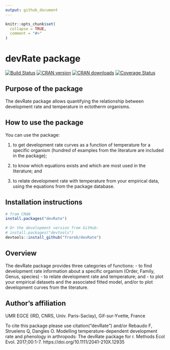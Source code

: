 ```yaml
---
output: github_document
---
```


<!-- README.md is generated from README.Rmd. Please edit that file -->

```r
knitr::opts_chunk$set(
  collapse = TRUE,
  comment = "#>"
)
```

# devRate package

[![Build Status](https://travis-ci.org/frareb/devRate.svg?branch=master)](https://travis-ci.org/frareb/devRate)
[![CRAN version](https://www.r-pkg.org/badges/version/devRate)](https://CRAN.R-project.org/package=devRate)
[![CRAN downloads](https://cranlogs.r-pkg.org/badges/grand-total/devRate)](https://CRAN.R-project.org/package=devRate)
[![Coverage Status](https://img.shields.io/codecov/c/gh/frareb/devRate/master.svg)](https://codecov.io/gh/frareb/devRate?branch=master)

## Purpose of the package

The devRate package allows quantifying the relationship between development rate and temperature in ectotherm organisms. 

## How to use the package

You can use the package: 

1.  to get development rate curves as a function of temperature for a specific organism (hundred of examples from the literature are included in the package);

1.  to know which equations exists and which are most used in the literature; and

1.  to relate development rate with temperature from your empirical data, using the equations from the package database.

## Installation instructions

```r
# from CRAN
install.packages("devRate")

# Or the development version from GitHub:
# install.packages("devtools")
devtools::install_github("frareb/devRate")
```

## Overview

The devRate package provides three categories of functions:
- to find development rate information about a specific organism (Order, Family, Genus, species)
- to relate development rate and temperature; and
- to plot your empirical datasets and the associated fitted model, and/or to plot development curves from the literature.

## Author's affiliation

UMR EGCE (IRD, CNRS, Univ. Paris-Saclay), Gif-sur-Yvette, France

To cite this package please use citation("devRate") and/or
Rebaudo F, Struelens Q, Dangles O. Modelling temperature-dependent development 
rate and phenology in arthropods: The devRate package for r. Methods Ecol Evol. 
2017;00:1-7. https://doi.org/10.1111/2041-210X.12935
